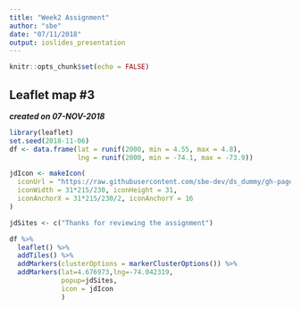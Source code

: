 ```yaml
---
title: "Week2 Assignment"
author: "sbe"
date: "07/11/2018"
output: ioslides_presentation
---
```


```r
knitr::opts_chunk$set(echo = FALSE)
```

## Leaflet map \#3

***created on 07-NOV-2018***
```r
library(leaflet)
set.seed(2018-11-06)
df <- data.frame(lat = runif(2000, min = 4.55, max = 4.8),
                 lng = runif(2000, min = -74.1, max = -73.9))

jdIcon <- makeIcon(
  iconUrl = "https://raw.githubusercontent.com/sbe-dev/ds_dummy/gh-pages/johnd0e.jpg",
  iconWidth = 31*215/230, iconHeight = 31,
  iconAnchorX = 31*215/230/2, iconAnchorY = 16
)

jdSites <- c("Thanks for reviewing the assignment")

df %>%
  leaflet() %>%
  addTiles() %>%
  addMarkers(clusterOptions = markerClusterOptions()) %>%
  addMarkers(lat=4.676973,lng=-74.042319, 
             popup=jdSites,
             icon = jdIcon
             ) 
```
